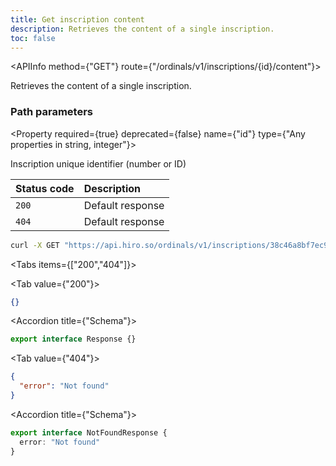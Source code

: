 ```yaml
---
title: Get inscription content
description: Retrieves the content of a single inscription.
toc: false
---
```



<Root>

<API>

<APIInfo method={"GET"} route={"/ordinals/v1/inscriptions/{id}/content"}>

Retrieves the content of a single inscription.

### Path parameters

<Property required={true} deprecated={false} name={"id"} type={"Any properties in string, integer"}>

Inscription unique identifier (number or ID)

</Property>

| Status code | Description      |
| :---------- | :--------------- |
| `200`       | Default response |
| `404`       | Default response |

</APIInfo>

<APIExample>

```bash title="curl"
curl -X GET "https://api.hiro.so/ordinals/v1/inscriptions/38c46a8bf7ec90bc7f6b797e7dc84baa97f4e5fd4286b92fe1b50176d03b18dci0/content"
```

<Tabs items={["200","404"]}>

<Tab value={"200"}>

```json title="Example response"
{}
```

<Accordions>

<Accordion title={"Schema"}>

```ts
export interface Response {}
```

</Accordion>

</Accordions>

</Tab>

<Tab value={"404"}>

```json title="Example response"
{
  "error": "Not found"
}
```

<Accordions>

<Accordion title={"Schema"}>

```ts
export interface NotFoundResponse {
  error: "Not found"
}
```

</Accordion>

</Accordions>

</Tab>

</Tabs>

</APIExample>

</API>

</Root>
